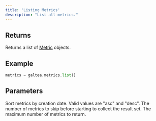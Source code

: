 ```yaml
---
title: 'Listing Metrics'
description: "List all metrics."
---
```


## Returns
Returns a list of [Metric](/concepts/metric) objects.

## Example
```python
metrics = galtea.metrics.list()
```

## Parameters
<ResponseField name="sort_by_created_at" type="string" optional>
  Sort metrics by creation date. Valid values are "asc" and "desc".
</ResponseField>
<ResponseField name="offset" type="int">
  The number of metrics to skip before starting to collect the result set.
</ResponseField>
<ResponseField name="limit" type="int">
  The maximum number of metrics to return.
</ResponseField>
